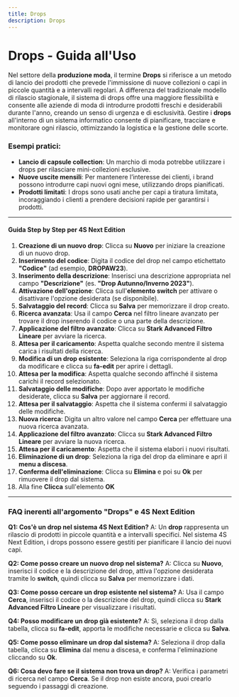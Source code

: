 ```yaml
---
title: Drops
description: Drops
---
```


# Drops - Guida all'Uso

Nel settore della **produzione moda**, il termine **Drops** si riferisce a un metodo di lancio dei prodotti che prevede l'immissione di nuove collezioni o capi in piccole quantità e a intervalli regolari. A differenza del tradizionale modello di rilascio stagionale, il sistema di drops offre una maggiore flessibilità e consente alle aziende di moda di introdurre prodotti freschi e desiderabili durante l'anno, creando un senso di urgenza e di esclusività. Gestire i **drops** all'interno di un sistema informatico consente di pianificare, tracciare e monitorare ogni rilascio, ottimizzando la logistica e la gestione delle scorte.

### Esempi pratici:

* **Lancio di capsule collection**: Un marchio di moda potrebbe utilizzare i drops per rilasciare mini-collezioni esclusive.
* **Nuove uscite mensili**: Per mantenere l’interesse dei clienti, i brand possono introdurre capi nuovi ogni mese, utilizzando drops pianificati.
* **Prodotti limitati**: I drops sono usati anche per capi a tiratura limitata, incoraggiando i clienti a prendere decisioni rapide per garantirsi i prodotti.

***

#### Guida Step by Step per 4S Next Edition

1. **Creazione di un nuovo drop**: Clicca su **Nuovo** per iniziare la creazione di un nuovo drop.
2. **Inserimento del codice**: Digita il codice del drop nel campo etichettato **"Codice"** (ad esempio, **DROPAW23**).
3. **Inserimento della descrizione**: Inserisci una descrizione appropriata nel campo **"Descrizione"** (es. **"Drop Autunno/Inverno 2023"**).
4. **Attivazione dell'opzione**: Clicca sull'**elemento switch** per attivare o disattivare l'opzione desiderata (se disponibile).
5. **Salvataggio del record**: Clicca su **Salva** per memorizzare il drop creato.
6. **Ricerca avanzata**: Usa il campo **Cerca** nel filtro lineare avanzato per trovare il drop inserendo il codice o una parte della descrizione.
7. **Applicazione del filtro avanzato**: Clicca su **Stark Advanced Filtro Lineare** per avviare la ricerca.
8. **Attesa per il caricamento**: Aspetta qualche secondo mentre il sistema carica i risultati della ricerca.
9. **Modifica di un drop esistente**: Seleziona la riga corrispondente al drop da modificare e clicca su **fa-edit** per aprire i dettagli.
10. **Attesa per la modifica**: Aspetta qualche secondo affinché il sistema carichi il record selezionato.
11. **Salvataggio delle modifiche**: Dopo aver apportato le modifiche desiderate, clicca su **Salva** per aggiornare il record.
12. **Attesa per il salvataggio**: Aspetta che il sistema confermi il salvataggio delle modifiche.
13. **Nuova ricerca**: Digita un altro valore nel campo **Cerca** per effettuare una nuova ricerca avanzata.
14. **Applicazione del filtro avanzato**: Clicca su **Stark Advanced Filtro Lineare** per avviare la nuova ricerca.
15. **Attesa per il caricamento**: Aspetta che il sistema elabori i nuovi risultati.
16. **Eliminazione di un drop**: Seleziona la riga del drop da eliminare e apri il **menu a discesa**.
17. **Conferma dell'eliminazione**: Clicca su **Elimina** e poi su **Ok** per rimuovere il drop dal sistema.
18. &#x20;Alla fine **Clicca** sull'elemento **OK**

***

### FAQ inerenti all'argomento "**Drops"** e 4S Next Edition

**Q1: Cos'è un drop nel sistema 4S Next Edition?**
A: Un **drop** rappresenta un rilascio di prodotti in piccole quantità e a intervalli specifici. Nel sistema 4S Next Edition, i drops possono essere gestiti per pianificare il lancio dei nuovi capi.

**Q2: Come posso creare un nuovo drop nel sistema?**
A: Clicca su **Nuovo**, inserisci il codice e la descrizione del drop, attiva l'opzione desiderata tramite lo **switch**, quindi clicca su **Salva** per memorizzare i dati.

**Q3: Come posso cercare un drop esistente nel sistema?**
A: Usa il campo **Cerca**, inserisci il codice o la descrizione del drop, quindi clicca su **Stark Advanced Filtro Lineare** per visualizzare i risultati.

**Q4: Posso modificare un drop già esistente?**
A: Sì, seleziona il drop dalla tabella, clicca su **fa-edit**, apporta le modifiche necessarie e clicca su **Salva**.

**Q5: Come posso eliminare un drop dal sistema?**
A: Seleziona il drop dalla tabella, clicca su **Elimina** dal menu a discesa, e conferma l'eliminazione cliccando su **Ok**.

**Q6: Cosa devo fare se il sistema non trova un drop?**
A: Verifica i parametri di ricerca nel campo **Cerca**. Se il drop non esiste ancora, puoi crearlo seguendo i passaggi di creazione.